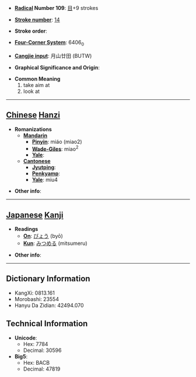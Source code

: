 * '''[[Wiktionary:Chinese radical index| Radical]] Number 109''': [[Wiktionary:Chinese radical index 目|目]]+9 strokes

* '''[[Wiktionary:Chinese total strokes index|Stroke number]]''': [[Wiktionary:Chinese total strokes index 14|14]]

* '''Stroke order''': 

* '''[[Wiktionary:Chinese four corner index|Four-Corner System]]''': 6406<sub>0</sub>

* '''[[Wiktionary:Chinese Cangjie index|Cangjie input]]''': 月山廿田 (BUTW)

* '''Graphical Significance and Origin''': 

* '''Common Meaning'''
*#take aim at
*# look at


----

== [[Chinese]] [[Hanzi]] ==

* '''Romanizations'''
** '''[[Mandarin]]'''
*** '''[[Pinyin]]''': miáo (miao2)
*** '''[[Wade-Giles]]''': miao<sup>2</sup>
*** '''[[Yale]]''': 
** '''[[Cantonese]]'''
*** '''[[Jyutping]]''':
*** '''[[Penkyamp]]''': 
*** '''[[Yale]]''': miu4

* '''Other info''': 

----

== [[Japanese]] [[Kanji]] ==

* '''Readings'''
** '''[[On]]''': [[びょう]] (byō)
** '''[[Kun]]''': [[みつめる]] (mitsumeru)

* '''Other info''':  

----

== Dictionary Information ==

* KangXi: 0813.161
* Morobashi: 23554
* Hanyu Da Zidian: 42494.070

== Technical Information ==

* '''Unicode''':
** Hex: 7784
** Decimal: 30596
* '''Big5''':
** Hex: BACB
** Decimal: 47819